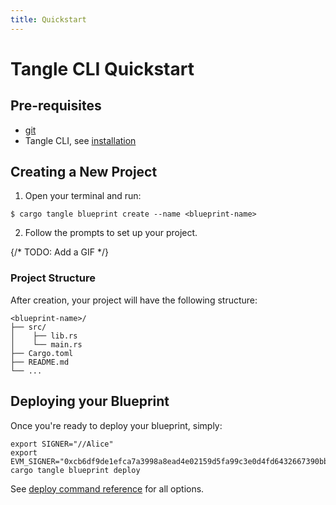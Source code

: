 ```yaml
---
title: Quickstart
---
```


# Tangle CLI Quickstart

## Pre-requisites

* [git](https://git-scm.org)
* Tangle CLI, see [installation](./installation)

## Creating a New Project

1. Open your terminal and run:

```shell
$ cargo tangle blueprint create --name <blueprint-name>
```

2. Follow the prompts to set up your project.

{/* TODO: Add a GIF */}

### Project Structure

After creation, your project will have the following structure:

```
<blueprint-name>/
├── src/
│    ├── lib.rs
│    └── main.rs
├── Cargo.toml
├── README.md
└── ...
```

## Deploying your Blueprint

Once you're ready to deploy your blueprint, simply:

```shell
export SIGNER="//Alice"
export EVM_SIGNER="0xcb6df9de1efca7a3998a8ead4e02159d5fa99c3e0d4fd6432667390bb4726854"
cargo tangle blueprint deploy
```

See [deploy command reference](./reference#deploy) for all options.